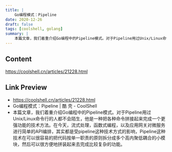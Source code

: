 ```yaml
---
title: |
    Go编程模式：Pipeline
date: 2020-12-26
draft: false
tags: [coolshell, golang]
summary: |
    本篇文章，我们着重介绍Go编程中的Pipeline模式。对于Pipeline用过Unix/Linux命令行的人都不会陌生，他是一种把各种命令拼接起来完成一个更强功能的技术方法。在今天，流式处理，函数式编程，以及应用网关对微服务进行简单的API编排，其实都是受pipeline这种技术方式的影响，Pipeline这种技术在可以很容易的把代码按单一职责的原则拆分成多个高内聚低耦合的小模块，然后可以很方便地拼装起来去完成比较复杂的功能。
---
```


## Content

https://coolshell.cn/articles/21228.html

## Link Preview

- https://coolshell.cn/articles/21228.html
- Go编程模式：Pipeline | 酷 壳 - CoolShell
- 本篇文章，我们着重介绍Go编程中的Pipeline模式。对于Pipeline用过Unix/Linux命令行的人都不会陌生，他是一种把各种命令拼接起来完成一个更强功能的技术方法。在今天，流式处理，函数式编程，以及应用网关对微服务进行简单的API编排，其实都是受pipeline这种技术方式的影响，Pipeline这种技术在可以很容易的把代码按单一职责的原则拆分成多个高内聚低耦合的小模块，然后可以很方便地拼装起来去完成比较复杂的功能。
